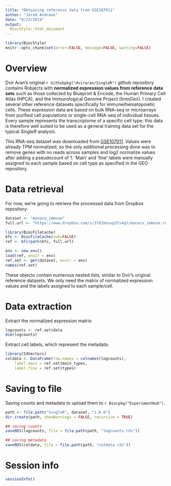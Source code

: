 ```yaml
---
title: "Obtaining reference data from GSE107011"
author: "Jared Andrews"
date: "8/23/2019"
output: 
  BiocStyle::html_document
---
```


```r
library(BiocStyle)
knitr::opts_chunk$set(error=FALSE, message=FALSE, warning=FALSE)
```

# Overview

Dvir Aran's original `r Githubpkg("dviraran/SingleR")` github repository contains Robjects with **normalized expression values from reference data sets** such as those collected by Blueprint & Encode, the Human Primary Cell Atlas (HPCA), and the Immunological Genome Project (ImmGen). 
I created several other reference datasets specifically for immune/hematopoietic cells.
These expression data are based on bulk RNA-seq or microarrays from purified cell populations or single-cell RNA-seq of individual tissues.
Every sample represents the transcriptome of a specific cell type; this data is therefore well suited to be used as a general training data set for the typical _SingleR_ analysis.

This RNA-seq dataset was downloaded from [GSE107011](https://www.ncbi.nlm.nih.gov/geo/query/acc.cgi?acc=GSE107011).
Values were already TPM normalized, so the only additional processing done was to remove genes with no reads across samples and log2 normalize values after adding a pseudocount of 1.
'Main' and 'fine' labels were manually assigned to each sample based on cell type as specified in the GEO repository.

# Data retrieval

For now, we're going to retrieve the processed data from Dropbox repository:

```r
dataset <- "monaco_immune" 
full.url <- "https://www.dropbox.com/s/3l82mnuvp3ts4gt/monaco_immune.rda?dl=1"

library(BiocFileCache)
bfc <- BiocFileCache(ask=FALSE)
ref <- bfcrpath(bfc, full.url)

env <- new.env()
load(ref, envir = env)
ref.set <- get(dataset, envir = env)
names(ref.set)
```

These objects contain numerous nested lists, similar to Dvir's original reference datasets.
We only need the matrix of normalized expression values and the labels assigned to each sample/cell.

# Data extraction 

Extract the normalized expression matrix:

```r
logcounts <- ref.set$data
dim(logcounts)
```

Extract cell labels, which represent the metadata:

```r
library(S4Vectors)
coldata <- DataFrame(row.names = colnames(logcounts),
    label.main = ref.set$main_types,
    label.fine = ref.set$types)
```

# Saving to file

Saving counts and metadata to upload them to `r Biocpkg("ExperimentHub")`.

```r
path <- file.path("SingleR", dataset, "1.0.0")
dir.create(path, showWarnings = FALSE, recursive = TRUE)

## saving counts
saveRDS(logcounts, file = file.path(path, "logcounts.rds"))

## saving metadata
saveRDS(coldata, file = file.path(path, "coldata.rds"))
```

# Session info

```r
sessionInfo()
```
